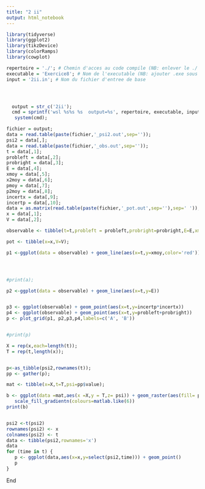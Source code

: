 ---
title: "2 ii"
output: html_notebook
---

```{r}

library(tidyverse)
library(ggplot2)
library(tikzDevice)
library(colorRamps)
library(cowplot)

repertoire = './'; # Chemin d'acces au code compile (NB: enlever le ./ sous Windows)
executable = 'Exercice8'; # Nom de l'executable (NB: ajouter .exe sous Windows)
input = '2ii.in'; # Nom du fichier d'entree de base




  output = str_c('2ii');
  cmd = sprintf('wsl %s%s %s  output=%s', repertoire, executable, input,output);
   system(cmd);

fichier = output;
data = read.table(paste(fichier,'_psi2.out',sep=''));
psi2 = data[,];
data = read.table(paste(fichier,'_obs.out',sep=''));
t = data[,1];
probleft = data[,2];
probright = data[,3];
E = data[,4];
xmoy = data[,5];
x2moy = data[,6];
pmoy = data[,7];
p2moy = data[,8];
incertx = data[,9];
incertp = data[,10];
data = as.matrix(read.table(paste(fichier,'_pot.out',sep=''),sep=' '));
x = data[,1];
V = data[,2];

observable <- tibble(t=t,probleft = probleft,probright=probright,E=E,xmoy=xmoy,x2moy=x2moy,pmoy= pmoy,p2moy=p2moy,incertx=incertx,incertp=incertp);

pot <- tibble(x=x,V=V);

```
```{r}

p1 <-ggplot(data = observable) + geom_line(aes(x=t,y=xmoy,color='red')) + geom_line(aes(x=t,y=-sqrt(2*E[1])*cos(0.003 *t + pi*0.5)/0.003));




#print(a);

p2 <-ggplot(data = observable) + geom_line(aes(x=t,y=E)) 


p3 <- ggplot(observable) + geom_point(aes(x=t,y=incertp*incertx))
p4 <- ggplot(observable) + geom_point(aes(x=t,y=probleft+probright))
p <- plot_grid(p1, p2,p3,p4,labels=c('A', 'B'))


#print(p)
```
```{r}
X = rep(x,each=length(t));
T = rep(t,length(x));


p<-as_tibble(psi2,rownames(t));
pp <- gather(p);

mat <- tibble(x=X,t=T,psi=pp$value);

```




```{r}

b <- ggplot(data =mat,aes(x =X,y = T,z= psi)) + geom_raster(aes(fill= psi),interpolate = TRUE) +
   scale_fill_gradientn(colours=matlab.like(6))
print(b)


psi2 <-t(psi2)
rownames(psi2) <- x
colnames(psi2) <- t
data <- tibble(psi2,rownames='x')
data
for (time in t) {
   p <- ggplot(data,aes(x=x,y=select(psi2,time))) + geom_point() 
   p
}


```

End